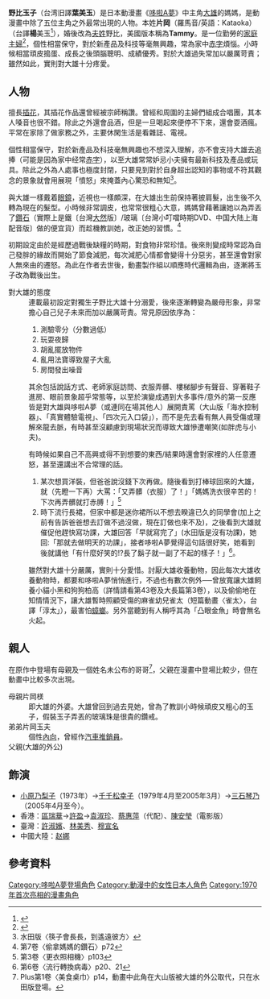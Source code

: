 {{Pathnav|多啦A夢|多啦A夢角色列表|frame=1}}
{{noteTA
|G1=Doraemon
}}
{{Infobox animanga character
| colour         = 
| colour text    = 
| name           = 野比玉子
| japanese       = {{lang|ja|野比玉子}}
| kana           = {{lang|ja|のびたまこ}}
| romaji         = Nobi Tamako
| series         = 
| image          = 野比玉子.jpg
| imagesize      = 280px
| caption        = 摘下眼鏡的模樣<br />（[[2009年|2009年]]水田版動畫〈大雄的求婚作戰〉）
| first          = 
| last           = 
| creator        = 
| voiced by      = ;電視動畫第1作
:{{flagicon|Japan}} [[小原乃梨子|小原乃梨子]]
;電視動畫第2作第1期
:{{flagicon|Japan}} [[千千松幸子|千千松幸子]]<br />{{flagicon|HKG}} [[區瑞華|區瑞華]]、[[蔡惠萍|蔡惠萍]]（代理）<br />{{flagicon|Taiwan}} [[許淑嬪|許淑嬪]]、[[丘梅君|丘梅君]]（代理）<br />{{flagicon|China}} [[兰兰|兰兰]]/[[赵娜|赵娜]]/[[叶露|叶露]] 
;電視動畫第2作第2期
:{{flagicon|Japan}} [[三石琴乃|三石琴乃]] / [[川上倫子|川上倫子]]（少女）<br />{{flagicon|HKG}} [[區瑞華|區瑞華]]→[[許盈|許盈]]→[[袁淑珍|袁淑珍]]（電視版）；[[陳安瑩|陳安瑩]]（電影版）<br />{{flagicon|Taiwan}} [[林美秀_(配音員)|林美秀]]→[[穆宣名|穆宣名]]；[[許淑嬪|許淑嬪]]/[[林美秀_(配音員)|林美秀]]（電影版）<br />{{flagicon|PRC}}林兰（3D电影版）/杨希（2016~2017年电影版）/[[牟珈论|牟珈论]]（2018年电影版）/王晓巍（2019年电影版）<br />{{flagicon|USA}}麻里·德文（Mari Devon）<br />{{flagicon|UK}}凱薩琳·傅（Catherine Fu）
| background ref = 
| nickname       = 
| alias          = 
| age            = 38歲<ref>第44卷〈發現恐龍腳印〉p107</ref>
| gender         = 女
| species        = 
| birthdate      = 2月16日
| zodiac         = 水瓶座
| bloodtype      = 
| height         = 177 cm
| weight         = 
| born           = 
| birthplace     = 
| death          = 
| deathplace     = 
| nationality    = {{flagicon|Japan}}日本
| class          = 
| occupation     = 
| title          = 
| relatives      = [[野比大雄|野比大雄]]（兒子）<br />[[野比伸助|野比伸助]]（配偶）<br />片岡𣖙（母親）<br />片岡玉夫（弟弟）<br />[[野比世修|野比世修]]（[[來孫|來孫]])
| divider        = 
}}
{{Infobox character
| colour      =
| colour text =
| series      = [[軟銀|軟銀]]廣告<ref>{{Cite web|title=軟銀最新哆啦A夢真人版廣告！45歲大雄由半澤直樹的他飾演 布魯斯威利巧扮哆啦A夢飛上天|url=https://chinesedora.com/news/21558.htm|accessdate=2020-07-02|work=哆啦A夢中文網|language=zh-TW|dead-url=no|archive-date=2021-07-09|archive-url=https://web.archive.org/web/20210709182724/https://chinesedora.com/news/21558.htm}}</ref>
| name        =
| voice       =
| portrayer   = [[渡邊江里子|渡邊江里子]]
}}
'''野比玉子'''（台湾旧譯'''葉美玉'''）是日本動漫畫《[[哆啦A夢|哆啦A夢]]》中主角[[大雄|大雄]]的媽媽，是動漫畫中除了五位主角之外最常出現的人物。本姓'''片岡'''（羅馬音/英語：Kataoka）（台譯'''楊'''美玉<ref>{{Cite web |url=https://www.youtube.com/watch?v=LrHro93CcJ0 |title=大山版 宇宙完全大百科 |access-date=2016-10-18 |archive-date=2020-11-17 |archive-url=https://web.archive.org/web/20201117062304/https://www.youtube.com/watch?v=LrHro93CcJ0 |dead-url=no }}</ref>），婚後改為[[夫姓|夫姓]]野比，美國版本稱為'''Tammy'''。是一位勤勞的[[家庭主婦|家庭主婦]]<ref name="中川右介2014">{{cite book|author=中川右介|title=源静香は野比のび太と結婚するしかなかったのか 『ドラえもん』の現実|url=http://books.google.com/books?id=_kE7BAAAQBAJ&pg=PT13|date=2014-03-21|publisher=PHP研究所|language=ja|isbn=978-4-569-81818-4|pages=13–15}}</ref>，個性相當保守，對於新產品及科技等毫無興趣，常為家中[[赤字|赤字]]煩惱。小時候相當頑皮搗蛋、成長之後頭腦聰明、成績優秀。對於大雄過失常加以嚴厲苛責；雖然如此，實則對大雄十分疼愛。

== 人物 ==
擅長[[插花|插花]]，其插花作品還曾經被宗師稱讚。曾經和周圍的主婦們組成合唱團，其本人嗓音也很不錯。除此之外還會品酒，但是一旦喝起來便停不下來，還會耍酒瘋。平常在家除了做家務之外，主要休閑生活是看雜誌、電視。

個性相當保守，對於新產品及科技毫無興趣也不想深入理解，亦不會支持大雄去追捧（可能是因為家中经常[[赤字|赤字]]），以至大雄常常妒忌小夫擁有最新科技及產品或玩具。除此之外為人處事也極度封閉，只要見到對於自身超出認知的事物或不符其觀念的景象就會用展現「憤怒」來掩蓋內心驚恐和無知<ref>水田版〈筷子會長長，到遙遠彼方〉</ref>。

與大雄一樣戴着[[眼鏡|眼鏡]]，近視也一樣頗深，在大雄出生前保持著披肩髮，出生後不久轉為現在的髮型。小時候非常調皮，也常常很粗心大意，媽媽曾藉著讓她以為弄丟了[[鑽石|鑽石]]（實際上是鐵〔台灣[[大然|大然]]版〕/玻璃〔台灣小叮噹時期DVD、中国大陆上海配音版〕做的便宜貨）而趁機教訓她，改正她的習慣。<ref>第7卷〈偷拿媽媽的鑽石〉p72</ref>

初期設定由於是經歷過戰後缺糧的時期，對食物非常珍惜。後來則變成時常認為自己發胖的緣故而開始了節食減肥，每次減肥心情都會變得十分惡劣，甚至還會對家人無來由的遷怒。為此在作者去世後，動畫製作組以順應時代邏輯為由，逐漸將玉子改為戰後出生。

; 對大雄的態度
: 連載最初設定對獨生子野比大雄十分溺愛，後來逐漸轉變為嚴母形象，非常擔心自己兒子未來而加以嚴厲苛責。常見原因依序為：
:#測驗零分（分數過低）
:#玩耍夜歸
:#胡亂擺放物件
:#亂用法寶導致屋子大亂
:#房間發出噪音
:其余包括說話方式、老師家庭訪問、衣服弄髒、樓梯腳步有聲音、穿著鞋子進房、眼前景象超乎常態等，以至於演變成遇到大多事件/意外的第一反應皆是對大雄與哆啦A夢（或連同在場其他人）展開責罵（大山版「海水控制器」、「真實體驗電視」、「四次元入口袋」），而不是先去看有無人員受傷或理解來龍去脈，有時甚至沒顧慮到現場狀況而導致大雄慘遭嘲笑(如胖虎与小夫)。

:有時候如果自己不高興或得不到想要的東西/結果時還會對家裡的人任意遷怒，甚至還講出不合常理的話。
:#某次想買洋裝，但爸爸說沒錢下次再做。隨後看到打棒球回來的大雄，就（先瞪一下再）大罵：「又弄髒（衣服）了！」「媽媽洗衣很辛苦的！下次再弄髒就打赤膊！」<ref>第3卷〈更衣照相機〉p103</ref>
:#時下流行長裙，但家中都是迷你裙所以不想去睽違已久的同學會(加上之前有告訴爸爸想去訂做不過沒做，現在訂做也來不及)，之後看到大雄就催促他趕快寫功課，大雄回答「早就寫完了」(水田版是沒有功課)，她回:「那就去做明天的功課」，接者哆啦A夢覺得這句話很好笑，她看到後就講他「有什麼好笑的!?長了鬍子就一副了不起的樣子！」<ref>第6卷〈流行轉換病毒〉p20、21</ref>。

:雖然對大雄十分嚴厲，實則十分愛惜。討厭大雄收養動物，因此每次大雄收養動物時，都要和哆啦A夢悄悄進行，不過也有數次例外──曾放寬讓大雄飼養小貓小黑和狗狗柏高（詳情請看第43卷及大長篇第3卷），以及偷偷地在知情情況下，讓大雄暫時照顧受傷的麻雀幼兒雀太（短篇動畫〈雀太〉，台譯「淳太」），最害怕[[蟑螂|蟑螂]]。另外當聽到有人稱呼其為「凸眼金魚」時會無名火起。

== 親人 ==
在原作中登場有母親及一個姓名未公布的哥哥<ref>Plus第1卷〈美食桌巾〉p14，動畫中此角在大山版被大雄的外公取代，只在水田版登場。</ref>，父親在漫畫中登場比較少，但在動畫中比較多次出現。 

;母親片岡𣖙
:即大雄的外婆。大雄曾回到過去見她，曾為了教訓小時候頑皮又粗心的玉子，假裝玉子弄丟的玻璃珠是很貴的鑽戒。
;弟弟片岡玉夫
:個性[[內向|內向]]，曾經作[[汽車|汽車]][[推銷員|推銷員]]。
;父親(大雄的外公)

== 飾演 ==
*[[小原乃梨子|小原乃梨子]]（1973年）→[[千千松幸子|千千松幸子]]（1979年4月至2005年3月）→[[三石琴乃|三石琴乃]]（2005年4月至今）。
*香港：[[區瑞華|區瑞華]]→[[許盈|許盈]]→[[袁淑珍|袁淑珍]]、[[蔡惠萍|蔡惠萍]]（代配）、[[陳安瑩|陳安瑩]]（電影版）
*臺灣：[[許淑嬪|許淑嬪]]、[[林美秀_(配音員)|林美秀]]、[[穆宣名|穆宣名]]
*中國大陸：[[赵娜|赵娜]]

== 參考資料 ==
{{Reflist}}

{{哆啦A夢}}
{{DEFAULTSORT:Nobi Tamako}}
[[Category:哆啦A夢登場角色|Category:哆啦A夢登場角色]]
[[Category:動漫中的女性日本人角色|Category:動漫中的女性日本人角色]]
[[Category:1970年首次亮相的漫畫角色|Category:1970年首次亮相的漫畫角色]]